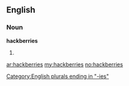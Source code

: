 ==English==

===Noun===
'''hackberries'''

# {{plural of|[[hackberry]]}}

[[Category:English plurals ending in "-ies"]]

[[ar:hackberries]]
[[my:hackberries]]
[[no:hackberries]]
